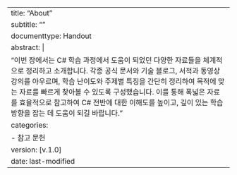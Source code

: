 ---
title: "About"
subtitle: ""
documenttype: Handout
abstract: |
    "이번 장에서는 C# 학습 과정에서 도움이 되었던 다양한 자료들을 체계적으로 정리하고 소개합니다. 각종 공식 문서와 기술 블로그, 서적과 동영상 강의를 아우르며, 학습 난이도와 주제별 특징을 간단히 정리하여 목적에 맞는 자료를 빠르게 찾아볼 수 있도록 구성했습니다. 이를 통해 폭넓은 자료를 효율적으로 참고하여 C# 전반에 대한 이해도를 높이고, 깊이 있는 학습 방향을 잡는 데 도움이 되길 바랍니다."
categories:
  - 참고 문헌
version: [v.1.0]
date: last-modified
---